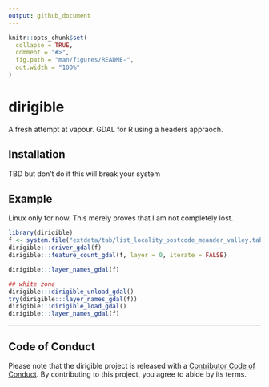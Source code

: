 ```yaml
---
output: github_document
---
```


<!-- README.md is generated from README.Rmd. Please edit that file -->

```r
knitr::opts_chunk$set(
  collapse = TRUE,
  comment = "#>",
  fig.path = "man/figures/README-",
  out.width = "100%"
)
```

# dirigible

<!-- badges: start -->
<!-- badges: end -->

A fresh attempt at vapour. GDAL for R using a headers appraoch. 

## Installation

TBD but don't do it this will break your system 

## Example

Linux only for now.  This merely proves that I am not completely lost. 


```r
library(dirigible)
f <- system.file("extdata/tab/list_locality_postcode_meander_valley.tab", package = "vapour")
dirigible:::driver_gdal(f)
dirigible:::feature_count_gdal(f, layer = 0, iterate = FALSE)

dirigible:::layer_names_gdal(f)

## white zone
dirigible:::dirigible_unload_gdal()
try(dirigible:::layer_names_gdal(f))
dirigible:::dirigible_load_gdal()
dirigible:::layer_names_gdal(f)

```

---

## Code of Conduct
  
Please note that the dirigible project is released with a [Contributor Code of Conduct](https://contributor-covenant.org/version/2/0/CODE_OF_CONDUCT.html). By contributing to this project, you agree to abide by its terms.
